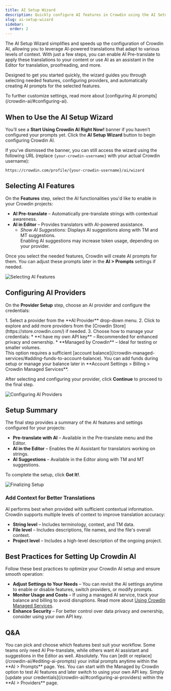 ```yaml
---
title: AI Setup Wizard
description: Quickly configure AI features in Crowdin using the AI Setup Wizard
slug: ai-setup-wizard
sidebar:
  order: 2
---
```



The AI Setup Wizard simplifies and speeds up the configuration of Crowdin AI, allowing you to leverage AI-powered translations that adapt to various levels of context. With just a few steps, you can enable AI Pre-translate to apply these translations to your content or use AI as an assistant in the Editor for translation, proofreading, and more.

Designed to get you started quickly, the wizard guides you through selecting needed features, configuring providers, and automatically creating AI prompts for the selected features.

<ReadMore>
  To further customize settings, read more about [configuring AI prompts](/crowdin-ai/#configuring-ai).
</ReadMore>

## When to Use the AI Setup Wizard

You’ll see a **Start Using Crowdin AI Right Now!** banner if you haven’t configured your prompts yet. Click the **AI Setup Wizard** button to begin configuring Crowdin AI.

If you’ve dismissed the banner, you can still access the wizard using the following URL (replace `{your-crowdin-username}` with your actual Crowdin username):

```
https://crowdin.com/profile/{your-crowdin-username}/ai/wizard
```

## Selecting AI Features

On the **Features** step, select the AI functionalities you'd like to enable in your Crowdin projects:

* **AI Pre-translate** &ndash; Automatically pre-translate strings with contextual awareness.
* **AI in Editor** &ndash; Provides translators with AI-powered assistance.
  * *Show AI Suggestions:* Displays AI suggestions along with TM and MT suggestions.
    <Aside>
      Enabling AI suggestions may increase token usage, depending on your provider.
    </Aside>

Once you select the needed features, Crowdin will create AI prompts for them. You can adjust these prompts later in the **AI > Prompts** settings if needed.

<Image src={features} alt="Selecting AI Features" />

## Configuring AI Providers

On the **Provider Setup** step, choose an AI provider and configure the credentials:

<Steps>
  1. Select a provider from the **AI Provider** drop-down menu.
  2. Click <Icon name="mdi:plus" class="inline-icon" /> to explore and add more providers from the [Crowdin Store](https://store.crowdin.com/) if needed.
  3. Choose how to manage your credentials:
     * **I have my own API key** &ndash; Recommended for enhanced privacy and ownership.
     * **Managed by Crowdin** &ndash; Ideal for testing or smaller volumes.
        <Aside>This option requires a sufficient [account balance](/crowdin-managed-services/#adding-funds-to-account-balance). You can add funds during setup or manage your balance later in **Account Settings > Billing > Crowdin Managed Services**.</Aside>
</Steps>

After selecting and configuring your provider, click **Continue** to proceed to the final step.

<Image src={providers} alt="Configuring AI Providers" />

## Setup Summary

The final step provides a summary of the AI features and settings configured for your projects:

* **Pre-translate with AI** &ndash; Available in the Pre-translate menu and the Editor.
* **AI in the Editor** &ndash; Enables the AI Assistant for translators working on strings.
* **AI Suggestions** &ndash; Available in the Editor along with TM and MT suggestions.

To complete the setup, click **Got It!**.

<Image src={summary} alt="Finalizing Setup" />

### Add Context for Better Translations

AI performs best when provided with sufficient contextual information. Crowdin supports multiple levels of context to improve translation accuracy:

* **String level** &ndash; Includes terminology, context, and TM data.
* **File level** &ndash; Includes descriptions, file names, and the file's overall context.
* **Project level** &ndash; Includes a high-level description of the ongoing project.

## Best Practices for Setting Up Crowdin AI

Follow these best practices to optimize your Crowdin AI setup and ensure smooth operation:

* **Adjust Settings to Your Needs** &ndash; You can revisit the AI settings anytime to enable or disable features, switch providers, or modify prompts.
* **Monitor Usage and Costs** &ndash; If using a managed AI service, track your balance and billing to avoid disruptions. <ReadMore>Read more about [Using Crowdin Managed Services](/crowdin-managed-services/#using-crowdin-managed-services).</ReadMore>
* **Enhance Security** &ndash; For better control over data privacy and ownership, consider using your own API key.

## Q&A

<QuestionAnswer title="Which AI features do I have to enable?">
  You can pick and choose which features best suit your workflow. Some teams only need AI Pre-translate, while others want AI assistant and suggestions in the Editor as well.
</QuestionAnswer>
<QuestionAnswer title="Can I modify the prompts later?">
  Absolutely. You can [edit or replace](/crowdin-ai/#editing-ai-prompts) your initial prompts anytime within the **AI > Prompts** page.
</QuestionAnswer>
<QuestionAnswer title="Can I try Crowdin AI using the Managed by Crowdin option and later switch to my own credentials?">
  Yes. You can start with the Managed by Crowdin option to test AI features and later switch to using your own API key. Simply [update your credentials](/crowdin-ai/#configuring-ai-providers) within the **AI > Providers** page.
</QuestionAnswer>
